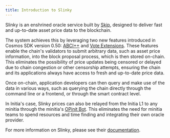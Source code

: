 ```yaml
---
title: Introduction to Slinky
---
```


Slinky is an enshrined oracle service built by [Skip](https://skip.money), designed to deliver fast and up-to-date asset price data to the blockchain.

The system achieves this by leveraging two new features introduced in Cosmos SDK version 0.50: [ABCI++](https://members.delphidigital.io/learn/abci) and [Vote Extensions](https://docs.cosmos.network/main/build/abci/vote-extensions). These features enable the chain's validators to submit arbitrary data, such as asset price information, into the block proposal process, which is then stored on-chain. This eliminates the possibility of price updates being censored or delayed due to chain congestion or other censorship attempts, ensuring the chain and its applications always have access to fresh and up-to-date price data.

Once on-chain, application developers can then query and make use of the data in various ways, such as querying the chain directly through the command line or a frontend, or through the smart contract level.

In Initia's case, Slinky prices can also be relayed from the Initia L1 to any minitia through the minitia's [OPinit Bot](/initia-and-minitias/technical-architecture/opinit-framework/components/introduction.mdx). This eliminates the need for minitia teams to spend resources and time finding and integrating their own oracle provider.

For more information on Slinky, please see their [documentation](https://docs.skip.build/connect/introduction).